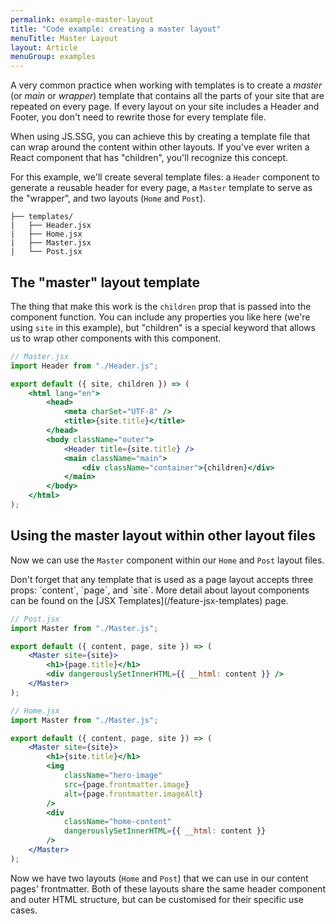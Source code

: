 ```yaml
---
permalink: example-master-layout
title: "Code example: creating a master layout"
menuTitle: Master Layout
layout: Article
menuGroup: examples
---
```


A very common practice when working with templates is to create a _master_ (or _main_ or _wrapper_) template that contains all the parts of your site that are repeated on every page. If every layout on your site includes a Header and Footer, you don't need to rewrite those for every template file.

When using JS.SSG, you can achieve this by creating a template file that can wrap around the content within other layouts. If you've ever writen a React component that has "children", you'll recognize this concept.

For this example, we'll create several template files: a `Header` component to generate a reusable header for every page, a `Master` template to serve as the "wrapper", and two layouts (`Home` and `Post`).

```
├── templates/
|   ├── Header.jsx
|   ├── Home.jsx
|   ├── Master.jsx
|   └── Post.jsx
```

## The "master" layout template

The thing that make this work is the `children` prop that is passed into the component function. You can include any properties you like here (we're using `site` in this example), but "children" is a special keyword that allows us to wrap other components with this component.

```jsx
// Master.jsx
import Header from "./Header.js";

export default ({ site, children }) => (
    <html lang="en">
        <head>
            <meta charSet="UTF-8" />
            <title>{site.title}</title>
        </head>
        <body className="outer">
            <Header title={site.title} />
            <main className="main">
                <div className="container">{children}</div>
            </main>
        </body>
    </html>
);
```

## Using the master layout within other layout files

Now we can use the `Master` component within our `Home` and `Post` layout files.

<Callout>
    Don't forget that any template that is used as a page layout accepts three
    props: `content`, `page`, and `site`. More detail about layout components
    can be found on the [JSX Templates](/feature-jsx-templates) page.
</Callout>

```jsx
// Post.jsx
import Master from "./Master.js";

export default ({ content, page, site }) => (
    <Master site={site}>
        <h1>{page.title}</h1>
        <div dangerouslySetInnerHTML={{ __html: content }} />
    </Master>
);
```

```jsx
// Home.jsx
import Master from "./Master.js";

export default ({ content, page, site }) => (
    <Master site={site}>
        <h1>{site.title}</h1>
        <img
            className="hero-image"
            src={page.frontmatter.image}
            alt={page.frontmatter.imageAlt}
        />
        <div
            className="home-content"
            dangerouslySetInnerHTML={{ __html: content }}
        />
    </Master>
);
```

Now we have two layouts (`Home` and `Post`) that we can use in our content pages' frontmatter. Both of these layouts share the same header component and outer HTML structure, but can be customised for their specific use cases.
